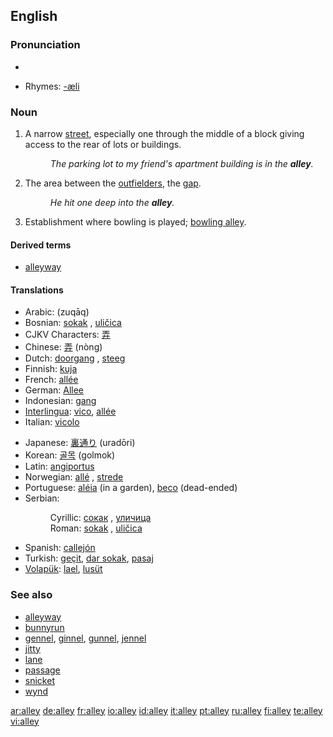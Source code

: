 ==English==
{{wikipedia}}
===Pronunciation===
*{{audio|en-us-alley.ogg|Audio (US)}}

*Rhymes: [[Rhymes:English:-æli|-æli]]

===Noun===
{{en-noun}}

#A narrow [[street]], especially one through the middle of a block giving access to the rear of lots or buildings.
#: ''The parking lot to my friend's apartment building is in the '''alley'''.''
#{{baseball}} The area between the [[outfielder]]s, the [[gap]].
#: ''He hit one deep into the '''alley'''.''
#{{italbrac|bowling}} Establishment where bowling is played; [[bowling alley]].

====Derived terms====
*[[alleyway]]

====Translations====
{{top}}
*Arabic: {{ARchar|[[زقاق]]}} (zuqāq) {{m}}
*Bosnian: [[sokak#Bosnian|sokak]] {{m}}, [[uličica#Bosnian|uličica]] {{f}}
*CJKV Characters: [[弄]]
*Chinese: [[弄]] (nòng)
*Dutch: [[doorgang]] {{m}}, [[steeg]] {{f}}
*Finnish: [[kuja]]
*French: [[allée]] {{f}}
*German: [[Allee]] {{f}}
*Indonesian: [[gang]]
*[[Interlingua]]: [[vico]], [[allée]]
*Italian: [[vicolo]] {{m}}
{{mid}}
*Japanese: [[裏通り]] (uradōri)
*Korean: [[골목]] (golmok) 
*Latin: [[angiportus]] {{m}}
*Norwegian: [[allé]] {{m}}, [[strede]] {{n}} 
*Portuguese: [[aléia]] {{f}} (in a garden), [[beco]] {{m}} (dead-ended)
*Serbian:
*:Cyrillic: [[сокак#Serbian|сокак]] {{m}}, [[уличица#Serbian|уличица]] {{f}}
*:Roman: [[sokak#Serbian|sokak]] {{m}}, [[uličica#Serbian|uličica]] {{f}}
*Spanish: [[callejón]] {{m}}
*Turkish: [[geçit]], [[dar sokak]], [[pasaj]]
*[[Volapük]]: [[lael]], [[lusüt]]
{{bottom}}

===See also===
*[[alleyway]]
*[[bunnyrun]]
*[[gennel]], [[ginnel]], [[gunnel]], [[jennel]]
*[[jitty]]
*[[lane]]
*[[passage]]
*[[snicket]]
*[[wynd]]

[[ar:alley]]
[[de:alley]]
[[fr:alley]]
[[io:alley]]
[[id:alley]]
[[it:alley]]
[[pt:alley]]
[[ru:alley]]
[[fi:alley]]
[[te:alley]]
[[vi:alley]]